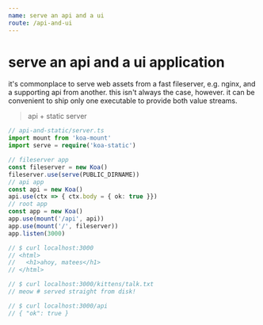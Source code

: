 ```yaml
---
name: serve an api and a ui
route: /api-and-ui
---
```

# serve an api and a ui application

it's commonplace to serve web assets from a fast fileserver, e.g. nginx, and a
supporting api from another.  this isn't always the case, however.  it can be
convenient to ship only one executable to provide both value streams.

> api + static server

```typescript
// api-and-static/server.ts
import mount from 'koa-mount'
import serve = require('koa-static')

// fileserver app
const fileserver = new Koa()
fileserver.use(serve(PUBLIC_DIRNAME))
// api app
const api = new Koa()
api.use(ctx => { ctx.body = { ok: true }})
// root app
const app = new Koa()
app.use(mount('/api', api))
app.use(mount('/', fileserver))
app.listen(3000)

// $ curl localhost:3000
// <html>
//   <h1>ahoy, matees</h1>
// </html>

// $ curl localhost:3000/kittens/talk.txt
// meow # served straight from disk!

// $ curl localhost:3000/api
// { "ok": true }
```
